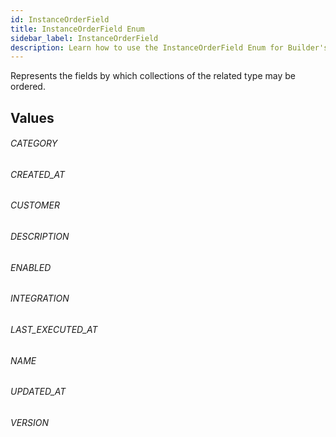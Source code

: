 ```yaml
---
id: InstanceOrderField
title: InstanceOrderField Enum
sidebar_label: InstanceOrderField
description: Learn how to use the InstanceOrderField Enum for Builder's API.
---
```


Represents the fields by which collections of the related type may be ordered.

## Values

###### CATEGORY

###### CREATED_AT

###### CUSTOMER

###### DESCRIPTION

###### ENABLED

###### INTEGRATION

###### LAST_EXECUTED_AT

###### NAME

###### UPDATED_AT

###### VERSION
